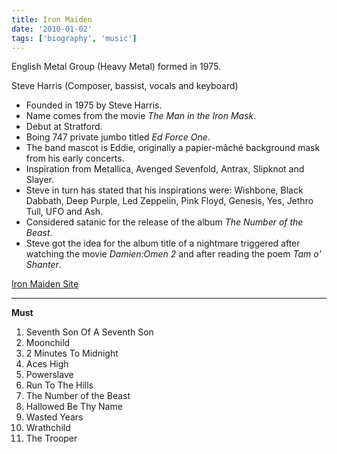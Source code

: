 ```yaml
---
title: Iron Maiden
date: '2010-01-02'
tags: ['biography', 'music']
---
```


English Metal Group (Heavy Metal) formed in 1975.

Steve Harris (Composer, bassist, vocals and keyboard)

* Founded in 1975 by Steve Harris. 
* Name comes from the movie *The Man in the Iron Mask*. 
* Debut at Stratford. 
* Boing 747 private jumbo titled *Ed Force One*.
* The band mascot is Eddie, originally a papier-mâché background mask from his early concerts. 
* Inspiration from Metallica, Avenged Sevenfold, Antrax, Slipknot and Slayer.
* Steve in turn has stated that his inspirations were: Wishbone, Black Dabbath, Deep Purple, Led Zeppelin, Pink Floyd, Genesis, Yes, Jethro Tull, UFO and Ash.
* Considered satanic for the release of the album *The Number of the Beast*. 
* Steve got the idea for the album title of a nightmare triggered after watching the movie *Damien:Omen 2* and after reading the poem *Tam o' Shanter*.

[Iron Maiden Site](http://www.ironmaiden.com)

***

**Must**

1. Seventh Son Of A Seventh Son
2. Moonchild
3. 2 Minutes To Midnight
4. Aces High
5. Powerslave 
6. Run To The Hills
7. The Number of the Beast
8. Hallowed Be Thy Name
9. Wasted Years
10. Wrathchild
11. The Trooper